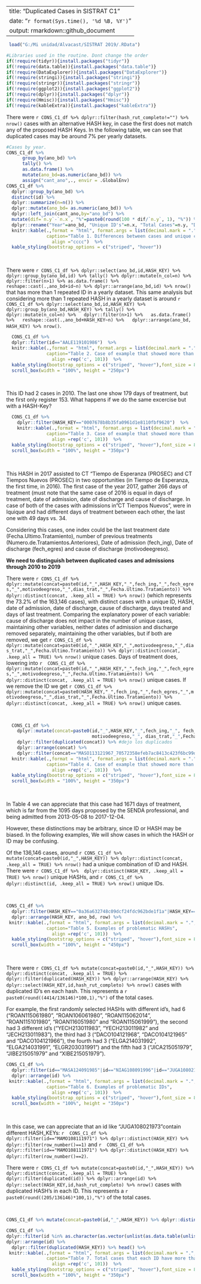 ---
title: "Duplicated Cases in SISTRAT C1"
date: "`r format(Sys.time(), '%d %B, %Y')`"
output: rmarkdown::github_document
  ---

```{r load myData, include=FALSE}
 load("G:/Mi unidad/Alvacast/SISTRAT 2019/.RData")
```

```{r setup, include = FALSE}
#Libraries used in the routine. Dont change the order
if(!require(tidyr)){install.packages("tidyr")}
if(!require(data.table)){install.packages("data.table")}
if(!require(DataExplorer)){install.packages("DataExplorer")}
if(!require(stringi)){install.packages("stringi")}
if(!require(stringr)){install.packages("stringr")}
if(!require(ggplot2)){install.packages("ggplot2")}
if(!require(dplyr)){install.packages("dplyr")}
if(!require(Hmisc)){install.packages("Hmisc")}
if(!require(kableExtra)){install.packages("kableExtra")}
```

There were `r CONS_C1_df %>% dplyr::filter(hash_rut_completo!="") %>% nrow()` cases with an alternative HASH key, in case the first does not match any of the proposed HASH Keys. In the following table, we can see that duplicated cases may be around 7% per yearly datasets.

```{r echo=T, paged.print=TRUE}
#Cases by year.
CONS_C1_df %>% 
      group_by(ano_bd) %>% 
      tally() %>%
      as.data.frame() %>%
      mutate(ano_bd=as.numeric(ano_bd)) %>%
      assign("cant_ano",., envir = .GlobalEnv)
CONS_C1_df %>% 
  dplyr::group_by(ano_bd) %>% 
  distinct(id) %>% 
  dplyr::summarize(n=n()) %>% 
  dplyr::mutate(ano_bd= as.numeric(ano_bd)) %>%
  dplyr::left_join(cant_ano,by="ano_bd") %>% 
  mutate(dif=`n.y`-`n.x`, "%"=paste0(round(100 * dif/`n.y`, 1), "%")) %>%
  dplyr::rename("Year"=ano_bd, "Unique ID's"=n.x, "Total Cases"=n.y, "Diff."=dif) %>%
  knitr::kable(.,format = "html", format.args = list(decimal.mark = ".", big.mark = ","),
               caption="Table 1. Differences between cases and unique cases by year",
                 align ="cccc")  %>%
  kable_styling(bootstrap_options = c("striped", "hover"))
```
&nbsp;
&nbsp;

There were `r CONS_C1_df %>% dplyr::select(ano_bd,id,HASH_KEY) %>% dplyr::group_by(ano_bd,id) %>% tally() %>% dplyr::mutate(n_col=n) %>% dplyr::filter(n>1) %>% as.data.frame() %>% reshape::cast(.,ano_bd+id~n) %>% dplyr::arrange(ano_bd,id) %>% nrow()` that has more than 1 repeated ID in a yearly dataset. This same analysis but considering more than 1 repeated HASH in a yearly dataset is around `r CONS_C1_df %>% dplyr::select(ano_bd,id,HASH_KEY) %>% dplyr::group_by(ano_bd,HASH_KEY) %>% tally() %>%  dplyr::mutate(n_col=n) %>%   dplyr::filter(n>1) %>%   as.data.frame() %>%   reshape::cast(.,ano_bd+HASH_KEY~n) %>%   dplyr::arrange(ano_bd, HASH_KEY) %>% nrow()`.

```{r echo=T, paged.print=TRUE}
  CONS_C1_df %>%
  dplyr::filter(id=="AALE119101986")  %>%
  knitr::kable(.,format = "html", format.args = list(decimal.mark = ".", big.mark = ","),
               caption="Table 2. Case of example that showed more than one ID",
                 align =rep('c', 101))  %>%
  kable_styling(bootstrap_options = c("striped", "hover"),font_size = 8) %>%
  scroll_box(width = "100%", height = "250px")
```

&nbsp;

This ID had 2 cases in 2010. The last one show 179 days of treatment, but the first only register 153. What happens if we do the same excercise but with a HASH-Key?

```{r echo=T, paged.print=TRUE}
  CONS_C1_df %>%
    dplyr::filter(HASH_KEY=="0007678b8b35fa0961d1e8110fbf9620")  %>%
    knitr::kable(.,format = "html", format.args = list(decimal.mark = ".", big.mark = ","),
               caption="Table 3. Case of example that showed more than one HASH",
                 align =rep('c', 101))  %>%
  kable_styling(bootstrap_options = c("striped", "hover"),font_size = 8) %>%
  scroll_box(width = "100%", height = "350px")
```

&nbsp;

This HASH in 2017 assisted to CT "Tiempo de Esperanza (PROSEC) and CT Tiempos Nuevos (PROSEC) in two opportunities (in Tiempo de Esperanza, the first time, in 2016). The first case of the year 2017, gather 266 days of treatment (must note that the same case of 2016 is equal in days of treatment, date of admission, date of discharge and cause of discharge. In case of both of the cases with admissions in "CT Tiempos Nuevos", were in Iquique and had different days of treatment between each other, the last one with 49 days vs. 34.

Considering this cases, one index could be the last treatment date (Fecha.Ultimo.Tratamiento), number of previous treatments (Numero.de.Tratamientos.Anteriores), Date of admission (fech_ing), Date of discharge (fech_egres) and cause of discharge (motivodeegreso).

**We need to distinguish between duplicated cases and admissions through 2010 to 2019**  

There were `r CONS_C1_df %>% dplyr::mutate(concat=paste0(id,"_",HASH_KEY,"_",fech_ing,"_",fech_egres,"_",motivodeegreso,"_",dias_trat,"_",Fecha.Ultimo.Tratamiento)) %>% dplyr::distinct(concat, .keep_all = TRUE) %>% nrow() ` (which represents the 73.2% of the 163,146 cases), with distinct cases with a unique ID, HASH, date of admission, date of discharge, cause of discharge, days treated and days of last treatment. Comparing the explanatory power of each variable: cause of discharge does not impact in the number of unique cases, maintaining other variables, neither dates of admission and discharge removed separately, maintaining the other variables, but if both are removed, we get `r CONS_C1_df %>% dplyr::mutate(concat=paste0(id,"_",HASH_KEY,"_",motivodeegreso,"_",dias_trat,"_",Fecha.Ultimo.Tratamiento)) %>% dplyr::distinct(concat, .keep_all = TRUE) %>% nrow()` unique cases. Days of treatment does, lowering into `r  CONS_C1_df %>% dplyr::mutate(concat=paste0(id,"_",HASH_KEY,"_",fech_ing,"_",fech_egres,"_",motivodeegreso,"_",Fecha.Ultimo.Tratamiento)) %>% dplyr::distinct(concat, .keep_all = TRUE) %>% nrow()` unique cases. If we remove the ID we get `r CONS_C1_df %>% dplyr::mutate(concat=paste0(HASH_KEY,"_",fech_ing,"_",fech_egres,"_",motivodeegreso,"_",dias_trat,"_",Fecha.Ultimo.Tratamiento)) %>% dplyr::distinct(concat, .keep_all = TRUE) %>% nrow() ` unique cases.

&nbsp;

```{r echo=F, paged.print=TRUE}
  CONS_C1_df %>%
    dplyr::mutate(concat=paste0(id,"_",HASH_KEY,"_",fech_ing,"_", fech_egres,"_",
                                motivodeegreso,"_", dias_trat,"_",Fecha.Ultimo.Tratamiento)) %>%
    dplyr::filter(duplicated(concat)) %>% #dejo los duplicados
    dplyr::arrange(concat) %>% 
    dplyr::filter(concat=="MASO113121967_70572358efeb7ac8413c423f6bc99d93_2013-05-08_2017-12-04_Alta Terapéutica_1671_1 a 2 años") %>%
  knitr::kable(.,format = "html", format.args = list(decimal.mark = ".", big.mark = ","),
               caption="Table 4. Case of example that showed more than one concatenated (concat) criteria",
                 align =rep('c', 101))  %>%
  kable_styling(bootstrap_options = c("striped", "hover"),font_size = 8) %>%
  scroll_box(width = "100%", height = "350px")
```
&nbsp;

In Table 4 we can appreciate that this case had 1671 days of treatment, which is far from the 1095 days proposed by the SENDA professional, and being admitted from 2013-05-08 to 2017-12-04.

However, these distinctions may be arbitrary, since ID or HASH may be biased. In the following examples, We will show cases in which the HASH or ID may be confusing.

Of the 136,146 cases, around `r CONS_C1_df %>%  mutate(concat=paste0(id,"_",HASH_KEY)) %>% dplyr::distinct(concat, .keep_all = TRUE) %>% nrow()` had a unique combination of ID and HASH. There were `r CONS_C1_df %>%  dplyr::distinct(HASH_KEY, .keep_all = TRUE) %>% nrow()` unique HASHs, and `r CONS_C1_df %>%  dplyr::distinct(id, .keep_all = TRUE) %>% nrow()` unique IDs.

&nbsp;



```{r echo=F, paged.print=TRUE}
CONS_C1_df %>% 
  dplyr::filter(HASH_KEY=="0a36a632748c09dcf24fdc962bde1f1a"|HASH_KEY=="f962de15f9497f826905d858dbabd4b4"|HASH_KEY=="c65548c5f42e998f306235e5a4b808f1"|HASH_KEY=="f7dd4290da3ce3c118204b7097053150"|HASH_KEY=="abe310c84a4fc081f4eedf8004680207"|HASH_KEY=="f10a0720f991874eb71b7c620c6c585e") %>%
  dplyr::arrange(HASH_KEY, ano_bd, row) %>%
 knitr::kable(.,format = "html", format.args = list(decimal.mark = ".", big.mark = ","),
               caption="Table 5. Examples of problematic HASHs",
                 align =rep('c', 101))  %>%
  kable_styling(bootstrap_options = c("striped", "hover"),font_size = 8) %>%
  scroll_box(width = "100%", height = "450px")
```

&nbsp;

There were `r CONS_C1_df %>% mutate(concat=paste0(id,"_",HASH_KEY)) %>% dplyr::distinct(concat, .keep_all = TRUE) %>% dplyr::filter(duplicated(HASH_KEY)) %>% dplyr::arrange(HASH_KEY) %>%  dplyr::select(HASH_KEY,id,hash_rut_completo) %>% nrow()` cases with duplicated ID's en each hash. This represents a `r paste0(round((4414/136146)*100,1),"%")` of the total cases.

For example, the first randomly selected HASHs with different id's, had 6 ("ROAN115061980", "ROAN106061980", "ROAN115062014", "ROAN115101980", "ROAN116051980" and "ROAN115061999"), the second had 3 different id's ("YECH213011983", "YECH213011982" and "JECH213011983"), the third had 3 ("DACO104121968", "DACO104121965" and "DACO104121966"), the fourth had 3 ("ELGA214031992", "ELGA214031991", "ELGR203031991") and the fifth had 3 ("JICA215051979", "JIBE215051979" and "XIBE215051979").


```{r echo=F, paged.print=TRUE}
CONS_C1_df %>% 
  dplyr::filter(id=="MASA124091985"|id=="NIAG108091996"|id=="JUGA108021973"|id=="MAMO108111971") %>%
  dplyr::arrange(id) %>%
 knitr::kable(.,format = "html", format.args = list(decimal.mark = ".", big.mark = ","),
               caption="Table 6. Examples of problematic IDs",
                 align =rep('c', 101))  %>%
  kable_styling(bootstrap_options = c("striped", "hover"),font_size = 8) %>%
  scroll_box(width = "100%", height = "350px")
```
&nbsp;

In this case, we can appreciate that an id like "JUGA108021973"contain different HASH_KEYs: `r  CONS_C1_df %>% dplyr::filter(id=="MAMO108111971") %>% dplyr::distinct(HASH_KEY) %>%  dplyr::filter(row_number()==1)` and `r  CONS_C1_df %>% dplyr::filter(id=="MAMO108111971") %>% dplyr::distinct(HASH_KEY) %>%  dplyr::filter(row_number()==2)`.

There were `r CONS_C1_df %>% mutate(concat=paste0(id,"_",HASH_KEY)) %>% dplyr::distinct(concat, .keep_all = TRUE) %>% dplyr::filter(duplicated(id)) %>% dplyr::arrange(id) %>%  dplyr::select(HASH_KEY,id,hash_rut_completo) %>% nrow()` cases with duplicated HASH's in each ID. This represents a `r paste0(round((205/136146)*100,1),"%")` of the total cases.

&nbsp;

```{r echo=F, paged.print=TRUE}

CONS_C1_df %>% mutate(concat=paste0(id,"_",HASH_KEY)) %>% dplyr::distinct(concat, .keep_all = TRUE) %>% dplyr::filter(duplicated(id)) %>% dplyr::arrange(id) %>%  distinct(id) %>% assign("ids_more_one_hash",., envir = .GlobalEnv)

CONS_C1_df %>%
dplyr::filter(id %in% as.character(as.vector(unlist(as.data.table(unlist(ids_more_one_hash)))))) %>% 
dplyr::arrange(id) %>%
  dplyr::filter(duplicated(HASH_KEY)) %>% head() %>%
 knitr::kable(.,format = "html", format.args = list(decimal.mark = ".", big.mark = ","),
               caption="Table 7. Total cases that each ID have more than one HASH-KEY",
                 align =rep('c', 101))  %>%
  kable_styling(bootstrap_options = c("striped", "hover"),font_size = 8) %>%
  scroll_box(width = "100%", height = "350px")
```
